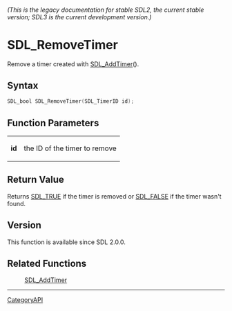 ====== (This is the legacy documentation for stable SDL2, the current stable version; SDL3 is the current development version.) ======
= SDL_RemoveTimer =

Remove a timer created with [[SDL_AddTimer]]().

== Syntax ==

<syntaxhighlight lang='c'>
SDL_bool SDL_RemoveTimer(SDL_TimerID id);
</syntaxhighlight>

== Function Parameters ==

{|
|'''id'''
|the ID of the timer to remove
|}

== Return Value ==

Returns [[SDL_TRUE]] if the timer is removed or [[SDL_FALSE]] if the timer
wasn't found.

== Version ==

This function is available since SDL 2.0.0.

== Related Functions ==

:[[SDL_AddTimer]]

----
[[CategoryAPI]]


